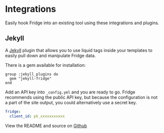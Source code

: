 # Integrations

Easily hook Fridge into an existing tool using these integrations and plugins.

## Jekyll

A [Jekyll](http://jekyllrb.com/) plugin that allows you to use liquid tags inside your templates to easily pull down and manipulate Fridge data.

There is a gem available for installation:

```Gemfile
group :jekyll_plugins do
  gem "jekyll-fridge"
end
```

Add an API key into `_config.yml` and you are ready to go. Fridge recommends using the public API key, but because the configuration is not a part of the site output, you could alternatively use a secret key.

```yml
fridge:
  client_id: pk_xxxxxxxxxxx
```

View the README and source on [Github](https://github.com/fridge-cms/jekyll-fridge)
